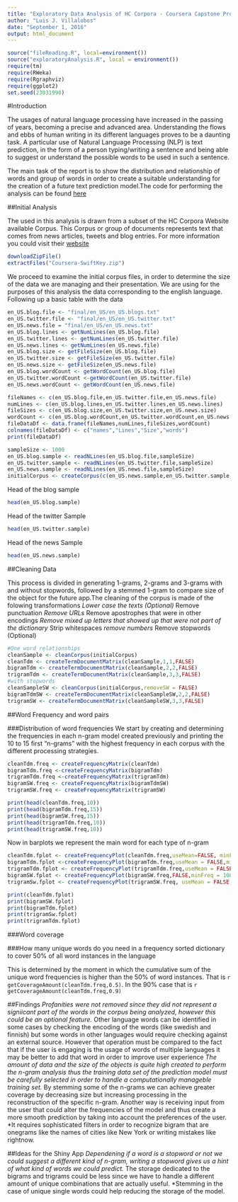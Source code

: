 ```yaml
---
title: "Exploratory Data Analysis of HC Corpora - Coursera Capstone Proyect"
author: "Luis J. Villalobos"
date: "September 1, 2016"
output: html_document
---
```

```r
source("fileReading.R", local=environment())
source("exploratoryAnalysis.R", local = environment())
require(tm)
require(RWeka)
require(Rgraphviz)
require(ggplot2)
set.seed(23031990)
```
#Introduction

The usages of natural language processing have increased in the passing of years, becoming a precise and advanced area. Understanding the flows and ebbs of human writing in its different languages proves to be a daunting task. A particular use of Natural Language Processing (NLP) is text prediction, in the form of a person typing/writing a sentence and being able to suggest or understand the possible words to be used in such a sentence. 

The main task of the report is to show the distribution and relationship of words and group of words in order to create a suitable understanding for the creation of a future text prediction model.The code for performing the analysis can be found [here](https://github.com/villalobos23/CapProyect)

##Initial Analysis

The used in this analysis is drawn from a subset of the HC Corpora Website available Corpus. This Corpus or group of documents represents text that comes from news articles, tweets and blog entries. For more information you could visit their [website](http://www.corpora.heliohost.org/)

```r
downloadZipFile()
extractFiles("Coursera-SwiftKey.zip")
```
We proceed to examine the initial corpus files, in order to determine the size of the data we are managing and their presentation. We are using for the purposes of this analysis the data corresponding to the english language. Following up a basic table with the data

```r
en_US.blog.file <- "final/en_US/en_US.blogs.txt"
en_US.twitter.file <- "final/en_US/en_US.twitter.txt"
en_US.news.file = "final/en_US/en_US.news.txt"
en_US.blog.lines <- getNumLines(en_US.blog.file)
en_US.twitter.lines <- getNumLines(en_US.twitter.file)
en_US.news.lines <- getNumLines(en_US.news.file)
en_US.blog.size <- getFileSize(en_US.blog.file)
en_US.twitter.size <- getFileSize(en_US.twitter.file)
en_US.news.size <- getFileSize(en_US.news.file)
en_US.blog.wordCount <- getWordCount(en_US.blog.file)
en_US.twitter.wordCount <-getWordCount(en_US.twitter.file)
en_US.news.wordCount <- getWordCount(en_US.news.file)
```

```r
fileNames <- c(en_US.blog.file,en_US.twitter.file,en_US.news.file)
numLines <- c(en_US.blog.lines,en_US.twitter.lines,en_US.news.lines)
fileSizes <- c(en_US.blog.size,en_US.twitter.size,en_US.news.size)
wordCount <- c(en_US.blog.wordCount,en_US.twitter.wordCount,en_US.news.wordCount)
fileDataDf <- data.frame(fileNames,numLines,fileSizes,wordCount)
colnames(fileDataDf) <- c("names","Lines","Size","words")
print(fileDataDf)
```


```r
sampleSize <- 1000
en_US.blog.sample <- readNLines(en_US.blog.file,sampleSize)
en_US.twitter.sample <- readNLines(en_US.twitter.file,sampleSize)
en_US.news.sample <- readNLines(en_US.news.file,sampleSize)
initialCorpus <- createCorpus(c(en_US.news.sample,en_US.twitter.sample,en_US.blog.sample))
```

Head of the blog sample
```r
head(en_US.blog.sample)
```
Head of the twitter Sample
```r
head(en_US.twitter.sample)
```
Head of the news Sample
```r
head(en_US.news.sample)
```
##Cleaning Data

This process is divided in generating 1-grams, 2-grams and 3-grams with and without stopwords, followed by a stemmed 1-gram to compare size of the object for the future app.The cleaning of the corpus is made of the folowing transformations
      *Lower case the texts (Optional)
      *Remove punctuation
      *Remove URLs
      *Remove apostrophes that were in other encodings
      *Remove mixed up letters that showed up that were not part of the dictionary
      *Strip whitespaces
      *remove numbers
      *Remove stopwords (Optional)
```r
#One word relationships
cleanSample <- cleanCorpus(initialCorpus)
cleanTdm <- createTermDocumentMatrix(cleanSample,1,1,FALSE)
bigramTdm <- createTermDocumentMatrix(cleanSample,2,2,FALSE)
trigramTdm <- createTermDocumentMatrix(cleanSample,3,3,FALSE)
#with stopwords
cleanSampleSW <- cleanCorpus(initialCorpus,removeSW = FALSE)
bigramTdmSW <- createTermDocumentMatrix(cleanSampleSW,2,2,FALSE)
trigramSW <- createTermDocumentMatrix(cleanSampleSW,3,3,FALSE)
```


##Word Frequency and word pairs

###Distribution of word frequencies
We start by creating and determining the frequencies in each n-gram model created previously and printing the 10 to 15 first "n-grams" with the highest frequency in each corpus with the different processing strategies.
```r
cleanTdm.freq <- createFrequencyMatrix(cleanTdm)
bigramTdm.freq <-createFrequencyMatrix(bigramTdm)
trigramTdm.freq <-createFrequencyMatrix(trigramTdm)
bigramSW.freq <- createFrequencyMatrix(bigramTdmSW)
trigramSW.freq <- createFrequencyMatrix(trigramSW)

print(head(cleanTdm.freq,10))
print(head(bigramTdm.freq,15))
print(head(bigramSW.freq,15))
print(head(trigramTdm.freq,10))
print(head(trigramSW.freq,10))

```

Now in barplots we represent the main word for each type of n-gram

```r

cleanTdm.fplot <- createFrequencyPlot(cleanTdm.freq,useMean=FALSE, minFreq = 100,plotTitle="Single Word Frequencies")
bigramTdm.fplot <-createFrequencyPlot(bigramTdm.freq,useMean = FALSE,minFreq = 10,plotTitle="Bi-gram Frequencies")
trigramTdm.fplot <- createFrequencyPlot(trigramTdm.freq,useMean = FALSE,minFreq = 2,plotTitle="Trigram Frequencies")
bigramSW.fplot <- createFrequencyPlot(bigramSW.freq,FALSE,minFreq = 100,plotTitle="Bigram with Stopwords Frequencies")
trigramSw.fplot <- createFrequencyPlot(trigramSW.freq, useMean = FALSE,minFreq = 10,plotTitle="Trigram with Stopwords Frequencies")

print(cleanTdm.fplot)
print(bigramSW.fplot)
print(bigramTdm.fplot)
print(trigramSw.fplot)
print(trigramTdm.fplot)

```

###Word coverage

###How many unique words do you need in a frequency sorted dictionary to cover 50% of all word instances in the language 

This is determined by the moment in which the cumulative sum of the unique word frequencies is higher than the 50% of word instances. That is `r getCoverageAmount(cleanTdm.freq,0.5)`. In the 90% case that is `r getCoverageAmount(cleanTdm.freq,0.9)`

##Findings
  *Profanities were not removed since they did not represent a signiicant part of the words in the corpus being analyzed, however this could be an optional feature. 
  * Other language words can be identified in some cases by checking the encoding of the words (like swedish and finnish) but some words in other languages would require checking against an external source. However that operation must be compared to the fact that if the user is engaging is the usage of words of multiple languages it may be better to add that word in order to improve user experience
  *The amount of data and the size of the objects is quite high created to perform the n-gram analysis thus the training data set of the prediction model must be carefully selected in order to handle a computationally manageble training set.
  *By stemming some of the n-grams we can achieve greater coverage by decreasing size but increasing processing in the reconstruction of the specific n-gram. Another way is receiving input from the user that could alter the frequencies of the model and thus create a more smooth prediction by taking into account the preferences of the user.
  *It requires sophisticated filters in order to recognize bigram that are onegrams like the names of cities like New York or writing mistakes like rightnow. 
  
##Ideas for the Shiny App
  *Dependening if a word is a stopword or not we could suggest a different kind of n-gram, writing a stopword gives us a hint of what kind of words we could predict.
  * The storage dedicated to the bigrams and trigrams could be less since we have to handle a different amount of unique combinations that are actually useful.
  *Stemming in the case of unique single words could help reducing the storage of the model.

